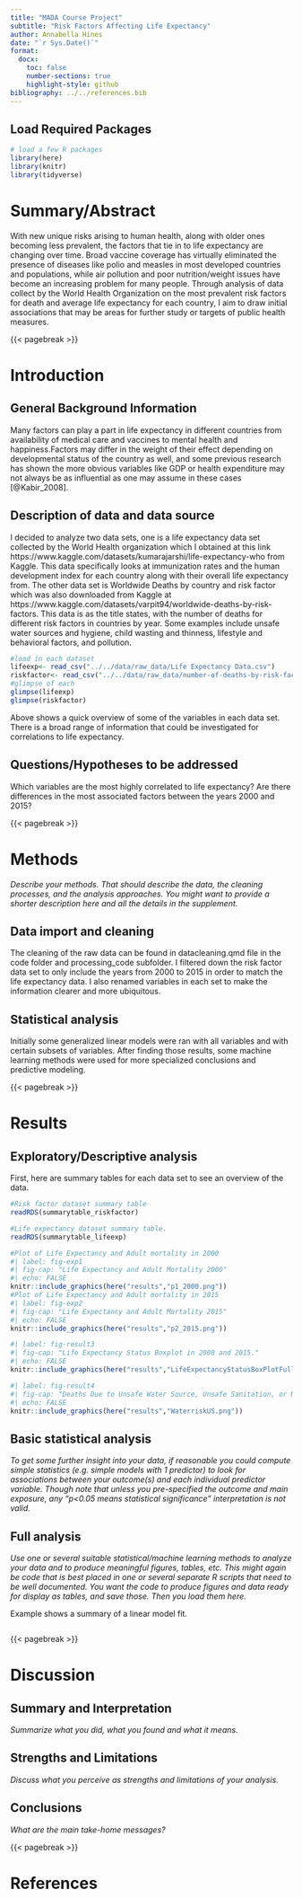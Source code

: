 ```yaml
---
title: "MADA Course Project"
subtitle: "Risk Factors Affecting Life Expectancy"
author: Annabella Hines
date: "`r Sys.Date()`"
format:
  docx:
    toc: false
    number-sections: true
    highlight-style: github
bibliography: ../../references.bib
---
```


## Load Required Packages

```r
# load a few R packages
library(here)
library(knitr)
library(tidyverse)
```



# Summary/Abstract
With new unique risks arising to human health, along with older ones becoming less prevalent, the factors that tie in to life expectancy are changing over time. Broad vaccine coverage has virtually eliminated the presence of diseases like polio and measles in most developed countries and populations, while air pollution and poor nutrition/weight issues have become an increasing problem for many people. Through analysis of data collect by the World Health Organization on the most prevalent risk factors for death and average life expectancy for each country, I aim to draw initial associations that may be areas for further study or targets of public health measures.


{{< pagebreak >}}


# Introduction 

## General Background Information

Many factors can play a part in life expectancy in different countries from availability of medical care and vaccines to mental health and happiness.Factors may differ in the weight of their effect depending on developmental status of the country as well, and some previous research has shown the more obvious variables like GDP or health expenditure may not always be as influential as one may assume in these cases [@Kabir_2008].

## Description of data and data source
I decided to analyze two data sets, one is a life expectancy data set collected by the World Health organization which I obtained at this link https://www.kaggle.com/datasets/kumarajarshi/life-expectancy-who from Kaggle. This data specifically looks at immunization rates and the human development index for each country along with their overall life expectancy from. The other data set is Worldwide Deaths by country and risk factor which was also downloaded from Kaggle at https://www.kaggle.com/datasets/varpit94/worldwide-deaths-by-risk-factors. This data is as the title states, with the number of deaths for different risk factors in countries by year. Some examples include unsafe water sources and hygiene, child wasting and thinness, lifestyle and behavioral factors, and pollution.

```r
#load in each dataset
lifeexp<- read_csv("../../data/raw_data/Life Expectancy Data.csv")
riskfactor<- read_csv("../../data/raw_data/number-of-deaths-by-risk-factor.csv")
#glimpse of each
glimpse(lifeexp)
glimpse(riskfactor)
```
Above shows a quick overview of some of the variables in each data set. There is a broad range of information that could be investigated for correlations to life expectancy.


## Questions/Hypotheses to be addressed
Which variables are the most highly correlated to life expectancy? Are there differences in the most associated factors between the years 2000 and 2015?


{{< pagebreak >}}


# Methods 

_Describe your methods. That should describe the data, the cleaning processes, and the analysis approaches. You might want to provide a shorter description here and all the details in the supplement._



## Data import and cleaning

The cleaning of the raw data can be found in datacleaning.qmd file in the code folder and processing_code subfolder. I filtered down the risk factor data set to only include the years from 2000 to 2015 in order to match the life expectancy data. I also renamed variables in each set to make the information clearer and more ubiquitous.

## Statistical analysis
Initially some generalized linear models were ran with all variables and with certain subsets of variables. After finding those results, some machine learning methods were used for more specialized conclusions and predictive modeling.


{{< pagebreak >}}


# Results

## Exploratory/Descriptive analysis

First, here are summary tables for each data set to see an overview of the data.

```r
#Risk factor dataset summary table
readRDS(summarytable_riskfactor)
```
```r
#Life expectancy dataset summary table.
readRDS(summarytable_lifeexp)
```



```r
#Plot of Life Expectancy and Adult mortality in 2000
#| label: fig-exp1
#| fig-cap: "Life Expectancy and Adult Mortality 2000"
#| echo: FALSE
knitr::include_graphics(here("results","p1_2000.png"))
#Plot of Life Expectancy and Adult mortality in 2015
#| label: fig-exp2
#| fig-cap: "Life Expectancy and Adult Mortality 2015"
#| echo: FALSE
knitr::include_graphics(here("results","p2_2015.png"))
```


```r
#| label: fig-result3
#| fig-cap: "Life Expectancy Status Boxplot in 2000 and 2015."
#| echo: FALSE
knitr::include_graphics(here("results","LifeExpectancyStatusBoxPlotFull.png"))
```

```r
#| label: fig-result4
#| fig-cap: "Deaths Due to Unsafe Water Source, Unsafe Sanitation, or No Access to Handwashing Facilities in the United States from 2000 to 2015"
#| echo: FALSE
knitr::include_graphics(here("results","WaterriskUS.png"))
```



## Basic statistical analysis

_To get some further insight into your data, if reasonable you could compute simple statistics (e.g. simple models with 1 predictor) to look for associations between your outcome(s) and each individual predictor variable. Though note that unless you pre-specified the outcome and main exposure, any "p<0.05 means statistical significance" interpretation is not valid._






## Full analysis

_Use one or several suitable statistical/machine learning methods to analyze your data and to produce meaningful figures, tables, etc. This might again be code that is best placed in one or several separate R scripts that need to be well documented. You want the code to produce figures and data ready for display as tables, and save those. Then you load them here._

Example  shows a summary of a linear model fit.

```r

```


{{< pagebreak >}}


# Discussion

## Summary and Interpretation
_Summarize what you did, what you found and what it means._

## Strengths and Limitations
_Discuss what you perceive as strengths and limitations of your analysis._

## Conclusions
_What are the main take-home messages?_




{{< pagebreak >}}

# References



